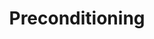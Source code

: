 ---
title: Preconditioning
summary: Cholesky Factorization & Preconditioning
datePublisheD: 2025-05-23
---